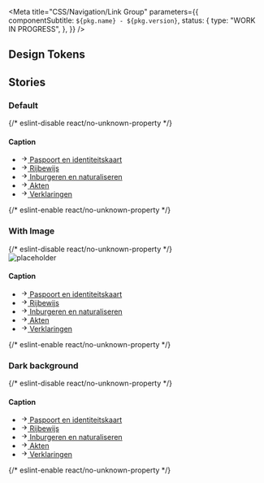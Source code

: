 

<Meta
  title="CSS/Navigation/Link Group"
  parameters={{
    componentSubtitle: `${pkg.name} - ${pkg.version}`,
    status: {
      type: "WORK IN PROGRESS",
    },
  }}
/>

<Description markdown={readme} />

## Design Tokens

<DesignTokenDocBlock categoryName="Link Group" viewType="table" />

## Stories

### Default

<Canvas>
  {/* eslint-disable react/no-unknown-property */}
  <Story name="Default">
    <div class="denhaag-link-group">
      <h4 class="utrecht-heading-4 denhaag-link-group__caption">Caption</h4>
      <nav class="denhaag-link-group__navigation" aria-labelledby="denhaag-link-group-navigation-1">
        <ul
          id="denhaag-link-group-navigation-1"
          class="utrecht-link-list utrecht-link-list--html-ul denhaag-link-group__navigation-list"
        >
          <li class="denhaag-link-group__navigation-list-item">
            <a
              href="https://nl-design-system.github.io/denhaag/"
              class="denhaag-link denhaag-link--with-icon denhaag-link--with-icon-start"
            >
              <span class="denhaag-link__icon">
                <svg
                  width="1em"
                  height="1em"
                  viewBox="0 0 24 24"
                  fill="none"
                  xmlns="http://www.w3.org/2000/svg"
                  class="denhaag-icon"
                  focusable="false"
                  aria-hidden="true"
                  shape-rendering="auto"
                >
                  <path
                    d="M12.293 5.293a1 1 0 011.414 0l6 6a1 1 0 010 1.414l-6 6a1 1 0 01-1.414-1.414L16.586 13H5a1 1 0 110-2h11.586l-4.293-4.293a1 1 0 010-1.414z"
                    fill="currentColor"
                  ></path>
                </svg>
              </span>
              <span>Paspoort en identiteitskaart</span>
            </a>
          </li>
          <li class="denhaag-link-group__navigation-list-item">
            <a
              href="https://nl-design-system.github.io/denhaag/"
              class="denhaag-link denhaag-link--with-icon denhaag-link--with-icon-start"
            >
              <span class="denhaag-link__icon">
                <svg
                  width="1em"
                  height="1em"
                  viewBox="0 0 24 24"
                  fill="none"
                  xmlns="http://www.w3.org/2000/svg"
                  class="denhaag-icon"
                  focusable="false"
                  aria-hidden="true"
                  shape-rendering="auto"
                >
                  <path
                    d="M12.293 5.293a1 1 0 011.414 0l6 6a1 1 0 010 1.414l-6 6a1 1 0 01-1.414-1.414L16.586 13H5a1 1 0 110-2h11.586l-4.293-4.293a1 1 0 010-1.414z"
                    fill="currentColor"
                  ></path>
                </svg>
              </span>
              <span>Rijbewijs</span>
            </a>
          </li>
          <li class="denhaag-link-group__navigation-list-item">
            <a
              href="https://nl-design-system.github.io/denhaag/"
              class="denhaag-link denhaag-link--with-icon denhaag-link--with-icon-start"
            >
              <span class="denhaag-link__icon">
                <svg
                  width="1em"
                  height="1em"
                  viewBox="0 0 24 24"
                  fill="none"
                  xmlns="http://www.w3.org/2000/svg"
                  class="denhaag-icon"
                  focusable="false"
                  aria-hidden="true"
                  shape-rendering="auto"
                >
                  <path
                    d="M12.293 5.293a1 1 0 011.414 0l6 6a1 1 0 010 1.414l-6 6a1 1 0 01-1.414-1.414L16.586 13H5a1 1 0 110-2h11.586l-4.293-4.293a1 1 0 010-1.414z"
                    fill="currentColor"
                  ></path>
                </svg>
              </span>
              <span>Inburgeren en naturaliseren</span>
            </a>
          </li>
          <li class="denhaag-link-group__navigation-list-item">
            <a
              href="https://nl-design-system.github.io/denhaag/"
              class="denhaag-link denhaag-link--with-icon denhaag-link--with-icon-start"
            >
              <span class="denhaag-link__icon">
                <svg
                  width="1em"
                  height="1em"
                  viewBox="0 0 24 24"
                  fill="none"
                  xmlns="http://www.w3.org/2000/svg"
                  class="denhaag-icon"
                  focusable="false"
                  aria-hidden="true"
                  shape-rendering="auto"
                >
                  <path
                    d="M12.293 5.293a1 1 0 011.414 0l6 6a1 1 0 010 1.414l-6 6a1 1 0 01-1.414-1.414L16.586 13H5a1 1 0 110-2h11.586l-4.293-4.293a1 1 0 010-1.414z"
                    fill="currentColor"
                  ></path>
                </svg>
              </span>
              <span>Akten</span>
            </a>
          </li>
          <li class="denhaag-link-group__navigation-list-item">
            <a
              href="https://nl-design-system.github.io/denhaag/"
              class="denhaag-link denhaag-link--with-icon denhaag-link--with-icon-start"
            >
              <span class="denhaag-link__icon">
                <svg
                  width="1em"
                  height="1em"
                  viewBox="0 0 24 24"
                  fill="none"
                  xmlns="http://www.w3.org/2000/svg"
                  class="denhaag-icon"
                  focusable="false"
                  aria-hidden="true"
                  shape-rendering="auto"
                >
                  <path
                    d="M12.293 5.293a1 1 0 011.414 0l6 6a1 1 0 010 1.414l-6 6a1 1 0 01-1.414-1.414L16.586 13H5a1 1 0 110-2h11.586l-4.293-4.293a1 1 0 010-1.414z"
                    fill="currentColor"
                  ></path>
                </svg>
              </span>
              <span>Verklaringen</span>
            </a>
          </li>
        </ul>
      </nav>
    </div>
  </Story>
  {/* eslint-enable react/no-unknown-property */}
</Canvas>

### With Image

<Canvas>
  {/* eslint-disable react/no-unknown-property */}
  <Story name="With Image">
    <div class="denhaag-link-group">
      <img class="denhaag-link-group__image" src="https://via.placeholder.com/140x140" alt="placeholder" />
      <h4 class="utrecht-heading-4 denhaag-link-group__caption">Caption</h4>
      <nav class="denhaag-link-group__navigation" aria-labelledby="denhaag-link-group-navigation-2">
        <ul
          id="denhaag-link-group-navigation-2"
          class="utrecht-link-list utrecht-link-list--html-ul denhaag-link-group__navigation-list"
        >
          <li class="denhaag-link-group__navigation-list-item">
            <a
              href="https://nl-design-system.github.io/denhaag/"
              class="denhaag-link denhaag-link--with-icon denhaag-link--with-icon-start"
            >
              <span class="denhaag-link__icon">
                <svg
                  width="1em"
                  height="1em"
                  viewBox="0 0 24 24"
                  fill="none"
                  xmlns="http://www.w3.org/2000/svg"
                  class="denhaag-icon"
                  focusable="false"
                  aria-hidden="true"
                  shape-rendering="auto"
                >
                  <path
                    d="M12.293 5.293a1 1 0 011.414 0l6 6a1 1 0 010 1.414l-6 6a1 1 0 01-1.414-1.414L16.586 13H5a1 1 0 110-2h11.586l-4.293-4.293a1 1 0 010-1.414z"
                    fill="currentColor"
                  ></path>
                </svg>
              </span>
              <span>Paspoort en identiteitskaart</span>
            </a>
          </li>
          <li class="denhaag-link-group__navigation-list-item">
            <a
              href="https://nl-design-system.github.io/denhaag/"
              class="denhaag-link denhaag-link--with-icon denhaag-link--with-icon-start"
            >
              <span class="denhaag-link__icon">
                <svg
                  width="1em"
                  height="1em"
                  viewBox="0 0 24 24"
                  fill="none"
                  xmlns="http://www.w3.org/2000/svg"
                  class="denhaag-icon"
                  focusable="false"
                  aria-hidden="true"
                  shape-rendering="auto"
                >
                  <path
                    d="M12.293 5.293a1 1 0 011.414 0l6 6a1 1 0 010 1.414l-6 6a1 1 0 01-1.414-1.414L16.586 13H5a1 1 0 110-2h11.586l-4.293-4.293a1 1 0 010-1.414z"
                    fill="currentColor"
                  ></path>
                </svg>
              </span>
              <span>Rijbewijs</span>
            </a>
          </li>
          <li class="denhaag-link-group__navigation-list-item">
            <a
              href="https://nl-design-system.github.io/denhaag/"
              class="denhaag-link denhaag-link--with-icon denhaag-link--with-icon-start"
            >
              <span class="denhaag-link__icon">
                <svg
                  width="1em"
                  height="1em"
                  viewBox="0 0 24 24"
                  fill="none"
                  xmlns="http://www.w3.org/2000/svg"
                  class="denhaag-icon"
                  focusable="false"
                  aria-hidden="true"
                  shape-rendering="auto"
                >
                  <path
                    d="M12.293 5.293a1 1 0 011.414 0l6 6a1 1 0 010 1.414l-6 6a1 1 0 01-1.414-1.414L16.586 13H5a1 1 0 110-2h11.586l-4.293-4.293a1 1 0 010-1.414z"
                    fill="currentColor"
                  ></path>
                </svg>
              </span>
              <span>Inburgeren en naturaliseren</span>
            </a>
          </li>
          <li class="denhaag-link-group__navigation-list-item">
            <a
              href="https://nl-design-system.github.io/denhaag/"
              class="denhaag-link denhaag-link--with-icon denhaag-link--with-icon-start"
            >
              <span class="denhaag-link__icon">
                <svg
                  width="1em"
                  height="1em"
                  viewBox="0 0 24 24"
                  fill="none"
                  xmlns="http://www.w3.org/2000/svg"
                  class="denhaag-icon"
                  focusable="false"
                  aria-hidden="true"
                  shape-rendering="auto"
                >
                  <path
                    d="M12.293 5.293a1 1 0 011.414 0l6 6a1 1 0 010 1.414l-6 6a1 1 0 01-1.414-1.414L16.586 13H5a1 1 0 110-2h11.586l-4.293-4.293a1 1 0 010-1.414z"
                    fill="currentColor"
                  ></path>
                </svg>
              </span>
              <span>Akten</span>
            </a>
          </li>
          <li class="denhaag-link-group__navigation-list-item">
            <a
              href="https://nl-design-system.github.io/denhaag/"
              class="denhaag-link denhaag-link--with-icon denhaag-link--with-icon-start"
            >
              <span class="denhaag-link__icon">
                <svg
                  width="1em"
                  height="1em"
                  viewBox="0 0 24 24"
                  fill="none"
                  xmlns="http://www.w3.org/2000/svg"
                  class="denhaag-icon"
                  focusable="false"
                  aria-hidden="true"
                  shape-rendering="auto"
                >
                  <path
                    d="M12.293 5.293a1 1 0 011.414 0l6 6a1 1 0 010 1.414l-6 6a1 1 0 01-1.414-1.414L16.586 13H5a1 1 0 110-2h11.586l-4.293-4.293a1 1 0 010-1.414z"
                    fill="currentColor"
                  ></path>
                </svg>
              </span>
              <span>Verklaringen</span>
            </a>
          </li>
        </ul>
      </nav>
    </div>
  </Story>
  {/* eslint-enable react/no-unknown-property */}
</Canvas>

### Dark background

<Canvas>
  {/* eslint-disable react/no-unknown-property */}
  <Story name="Dark background">
    <div class="denhaag-link-group denhaag-link-group--dark" style={{ backgroundColor: "#2D2D2D", padding: "1rem" }}>
      <h4 class="utrecht-heading-4 denhaag-link-group__caption">Caption</h4>
      <nav class="denhaag-link-group__navigation" aria-labelledby="denhaag-link-group-navigation-3">
        <ul
          id="denhaag-link-group-navigation-3"
          class="utrecht-link-list utrecht-link-list--html-ul denhaag-link-group__navigation-list"
        >
          <li class="denhaag-link-group__navigation-list-item">
            <a
              href="https://nl-design-system.github.io/denhaag/"
              class="denhaag-link denhaag-link--with-icon denhaag-link--with-icon-start"
            >
              <span class="denhaag-link__icon">
                <svg
                  width="1em"
                  height="1em"
                  viewBox="0 0 24 24"
                  fill="none"
                  xmlns="http://www.w3.org/2000/svg"
                  class="denhaag-icon"
                  focusable="false"
                  aria-hidden="true"
                  shape-rendering="auto"
                >
                  <path
                    d="M12.293 5.293a1 1 0 011.414 0l6 6a1 1 0 010 1.414l-6 6a1 1 0 01-1.414-1.414L16.586 13H5a1 1 0 110-2h11.586l-4.293-4.293a1 1 0 010-1.414z"
                    fill="currentColor"
                  ></path>
                </svg>
              </span>
              <span>Paspoort en identiteitskaart</span>
            </a>
          </li>
          <li class="denhaag-link-group__navigation-list-item">
            <a
              href="https://nl-design-system.github.io/denhaag/"
              class="denhaag-link denhaag-link--with-icon denhaag-link--with-icon-start"
            >
              <span class="denhaag-link__icon">
                <svg
                  width="1em"
                  height="1em"
                  viewBox="0 0 24 24"
                  fill="none"
                  xmlns="http://www.w3.org/2000/svg"
                  class="denhaag-icon"
                  focusable="false"
                  aria-hidden="true"
                  shape-rendering="auto"
                >
                  <path
                    d="M12.293 5.293a1 1 0 011.414 0l6 6a1 1 0 010 1.414l-6 6a1 1 0 01-1.414-1.414L16.586 13H5a1 1 0 110-2h11.586l-4.293-4.293a1 1 0 010-1.414z"
                    fill="currentColor"
                  ></path>
                </svg>
              </span>
              <span>Rijbewijs</span>
            </a>
          </li>
          <li class="denhaag-link-group__navigation-list-item">
            <a
              href="https://nl-design-system.github.io/denhaag/"
              class="denhaag-link denhaag-link--with-icon denhaag-link--with-icon-start"
            >
              <span class="denhaag-link__icon">
                <svg
                  width="1em"
                  height="1em"
                  viewBox="0 0 24 24"
                  fill="none"
                  xmlns="http://www.w3.org/2000/svg"
                  class="denhaag-icon"
                  focusable="false"
                  aria-hidden="true"
                  shape-rendering="auto"
                >
                  <path
                    d="M12.293 5.293a1 1 0 011.414 0l6 6a1 1 0 010 1.414l-6 6a1 1 0 01-1.414-1.414L16.586 13H5a1 1 0 110-2h11.586l-4.293-4.293a1 1 0 010-1.414z"
                    fill="currentColor"
                  ></path>
                </svg>
              </span>
              <span>Inburgeren en naturaliseren</span>
            </a>
          </li>
          <li class="denhaag-link-group__navigation-list-item">
            <a
              href="https://nl-design-system.github.io/denhaag/"
              class="denhaag-link denhaag-link--with-icon denhaag-link--with-icon-start"
            >
              <span class="denhaag-link__icon">
                <svg
                  width="1em"
                  height="1em"
                  viewBox="0 0 24 24"
                  fill="none"
                  xmlns="http://www.w3.org/2000/svg"
                  class="denhaag-icon"
                  focusable="false"
                  aria-hidden="true"
                  shape-rendering="auto"
                >
                  <path
                    d="M12.293 5.293a1 1 0 011.414 0l6 6a1 1 0 010 1.414l-6 6a1 1 0 01-1.414-1.414L16.586 13H5a1 1 0 110-2h11.586l-4.293-4.293a1 1 0 010-1.414z"
                    fill="currentColor"
                  ></path>
                </svg>
              </span>
              <span>Akten</span>
            </a>
          </li>
          <li class="denhaag-link-group__navigation-list-item">
            <a
              href="https://nl-design-system.github.io/denhaag/"
              class="denhaag-link denhaag-link--with-icon denhaag-link--with-icon-start"
            >
              <span class="denhaag-link__icon">
                <svg
                  width="1em"
                  height="1em"
                  viewBox="0 0 24 24"
                  fill="none"
                  xmlns="http://www.w3.org/2000/svg"
                  class="denhaag-icon"
                  focusable="false"
                  aria-hidden="true"
                  shape-rendering="auto"
                >
                  <path
                    d="M12.293 5.293a1 1 0 011.414 0l6 6a1 1 0 010 1.414l-6 6a1 1 0 01-1.414-1.414L16.586 13H5a1 1 0 110-2h11.586l-4.293-4.293a1 1 0 010-1.414z"
                    fill="currentColor"
                  ></path>
                </svg>
              </span>
              <span>Verklaringen</span>
            </a>
          </li>
        </ul>
      </nav>
    </div>
  </Story>
  {/* eslint-enable react/no-unknown-property */}
</Canvas>
